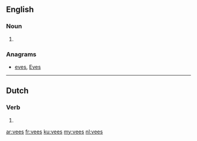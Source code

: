 ==English==

===Noun===
{{head|en|plural}}

# {{plural of|vee|lang=en|nocat=1}}

===Anagrams===
* [[eves#English|eves]], [[Eves#English|Eves]]

----

==Dutch==

===Verb===
{{nl-verb-form}}

# {{nl-verb form of|n=sg|t=past|m=ind|vijzen}}

[[ar:vees]]
[[fr:vees]]
[[ku:vees]]
[[my:vees]]
[[nl:vees]]